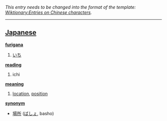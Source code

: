 ''This entry needs to be changed into the format of the template: [[Wiktionary:Entries on Chinese characters]].''
----

== [[Japanese]] ==                                          

'''[[furigana]]'''
# [[いち]]

'''[[reading]]'''
# ichi

'''[[meaning]]'''
# [[location]], [[position]]

'''[[synonym]]'''
* [[場所]] ([[ばしょ]], basho)